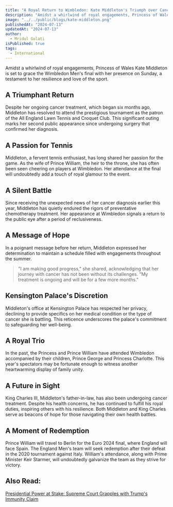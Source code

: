 ```yaml
---
title: "A Royal Return to Wimbledon: Kate Middleton's Triumph over Cancer"
description: "Amidst a whirlwind of royal engagements, Princess of Wales Kate Middleton is set to grace the Wimbledon Men's final with her presence on Sunday, a testament to her resilience and love of the sport."
image: "../../public/blogs/kate-middleton.png"
publishedAt: "2024-07-13"
updatedAt: "2024-07-13"
author: 
  - Mridul Gulati
isPublished: true
tags: 
  - International
---
```


Amidst a whirlwind of royal engagements, Princess of Wales Kate Middleton is set to grace the Wimbledon Men's final with her presence on Sunday, a testament to her resilience and love of the sport.

## A Triumphant Return

Despite her ongoing cancer treatment, which began six months ago, Middleton has resolved to attend the prestigious tournament as the patron of the All England Lawn Tennis and Croquet Club. This significant outing marks her second public appearance since undergoing surgery that confirmed her diagnosis.

## A Passion for Tennis

Middleton, a fervent tennis enthusiast, has long shared her passion for the game. As the wife of Prince William, the heir to the throne, she has often been seen cheering on players at Wimbledon. Her attendance at the final will undoubtedly add a touch of royal glamour to the event.

## A Silent Battle

Since receiving the unexpected news of her cancer diagnosis earlier this year, Middleton has quietly endured the rigors of preventative chemotherapy treatment. Her appearance at Wimbledon signals a return to the public eye after a period of reclusiveness.

## A Message of Hope

In a poignant message before her return, Middleton expressed her determination to maintain a schedule filled with engagements throughout the summer. 
> "I am making good progress," she shared, acknowledging that her journey with cancer has not been without its challenges. "My treatment is ongoing and will be for a few more months."

## Kensington Palace's Discretion

Middleton's office at Kensington Palace has respected her privacy, declining to provide specifics on her medical condition or the type of cancer she is battling. This reticence underscores the palace's commitment to safeguarding her well-being.

## A Royal Trio

In the past, the Princess and Prince William have attended Wimbledon accompanied by their children, Prince George and Princess Charlotte. This year's spectators may be fortunate enough to witness another heartwarming display of family unity.

## A Future in Sight

King Charles III, Middleton's father-in-law, has also been undergoing cancer treatment. Despite his health concerns, he has continued to fulfill his royal duties, inspiring others with his resilience. Both Middleton and King Charles serve as beacons of hope for those navigating their own health battles.

## A Moment of Redemption

Prince William will travel to Berlin for the Euro 2024 final, where England will face Spain. The England Men's team will seek redemption after their defeat in the 2020 tournament against Italy. William's attendance, along with Prime Minister Keir Starmer, will undoubtedly galvanize the team as they strive for victory.

## Also Read: 

[Presidential Power at Stake: Supreme Court Grapples with Trump's Immunity Claim](https://onlinekhabri.com/blog/presidential-power-at-stake-trumps-immunity-grappled)